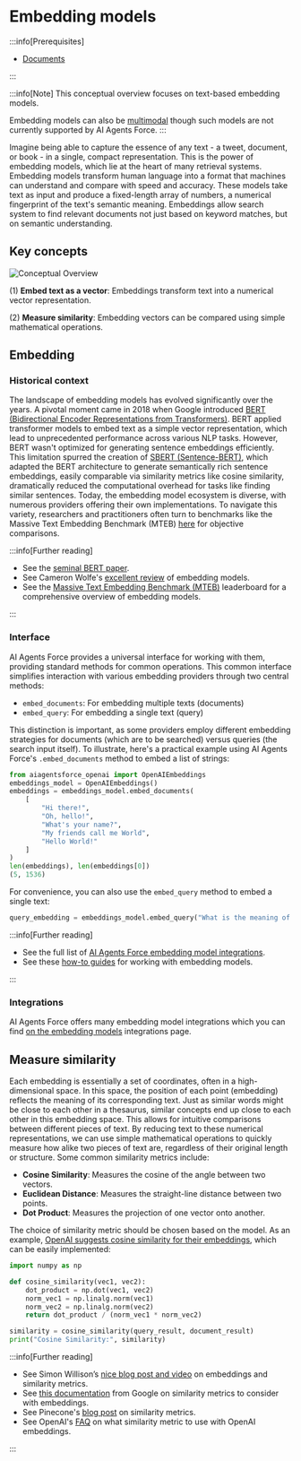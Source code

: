 # Embedding models
<span data-heading-keywords="embedding,embeddings"></span>

:::info[Prerequisites]

* [Documents](https://docs.aiagentsforce.com/api_reference/core/documents/aiagentsforce_core.documents.base.Document.html)

:::

:::info[Note]
This conceptual overview focuses on text-based embedding models.

Embedding models can also be [multimodal](/docs/concepts/multimodality) though such models are not currently supported by AI Agents Force.
:::

Imagine being able to capture the essence of any text - a tweet, document, or book - in a single, compact representation.
This is the power of embedding models, which lie at the heart of many retrieval systems.
Embedding models transform human language into a format that machines can understand and compare with speed and accuracy. 
These models take text as input and produce a fixed-length array of numbers, a numerical fingerprint of the text's semantic meaning.
Embeddings allow search system to find relevant documents not just based on keyword matches, but on semantic understanding. 

## Key concepts

![Conceptual Overview](/img/embeddings_concept.png)

(1) **Embed text as a vector**: Embeddings transform text into a numerical vector representation.

(2) **Measure similarity**: Embedding vectors can be compared using simple mathematical operations.

## Embedding 

### Historical context 

The landscape of embedding models has evolved significantly over the years. 
A pivotal moment came in 2018 when Google introduced [BERT (Bidirectional Encoder Representations from Transformers)](https://www.nvidia.com/en-us/glossary/bert/). 
BERT applied transformer models to embed text as a simple vector representation, which lead to unprecedented performance across various NLP tasks.
However, BERT wasn't optimized for generating sentence embeddings efficiently. 
This limitation spurred the creation of [SBERT (Sentence-BERT)](https://www.sbert.net/examples/training/sts/README.html), which adapted the BERT architecture to generate semantically rich sentence embeddings, easily comparable via similarity metrics like cosine similarity, dramatically reduced the computational overhead for tasks like finding similar sentences.
Today, the embedding model ecosystem is diverse, with numerous providers offering their own implementations. 
To navigate this variety, researchers and practitioners often turn to benchmarks like the Massive Text Embedding Benchmark (MTEB) [here](https://huggingface.co/blog/mteb) for objective comparisons.

:::info[Further reading]

* See the [seminal BERT paper](https://arxiv.org/abs/1810.04805).
* See Cameron Wolfe's [excellent review](https://cameronrwolfe.substack.com/p/the-basics-of-ai-powered-vector-search?utm_source=profile&utm_medium=reader2) of embedding models.
* See the [Massive Text Embedding Benchmark (MTEB)](https://huggingface.co/blog/mteb) leaderboard for a comprehensive overview of embedding models.

:::

### Interface

AI Agents Force provides a universal interface for working with them, providing standard methods for common operations.
This common interface simplifies interaction with various embedding providers through two central methods:

- `embed_documents`: For embedding multiple texts (documents)
- `embed_query`: For embedding a single text (query)

This distinction is important, as some providers employ different embedding strategies for documents (which are to be searched) versus queries (the search input itself).
To illustrate, here's a practical example using AI Agents Force's `.embed_documents` method to embed a list of strings:

```python
from aiagentsforce_openai import OpenAIEmbeddings
embeddings_model = OpenAIEmbeddings()
embeddings = embeddings_model.embed_documents(
    [
        "Hi there!",
        "Oh, hello!",
        "What's your name?",
        "My friends call me World",
        "Hello World!"
    ]
)
len(embeddings), len(embeddings[0])
(5, 1536)
```

For convenience, you can also use the `embed_query` method to embed a single text:

```python
query_embedding = embeddings_model.embed_query("What is the meaning of life?")
```

:::info[Further reading]

* See the full list of [AI Agents Force embedding model integrations](/docs/integrations/text_embedding/).
* See these [how-to guides](/docs/how_to/embed_text) for working with embedding models.

:::

### Integrations

AI Agents Force offers many embedding model integrations which you can find [on the embedding models](/docs/integrations/text_embedding/) integrations page.

## Measure similarity

Each embedding is essentially a set of coordinates, often in a high-dimensional space. 
In this space, the position of each point (embedding) reflects the meaning of its corresponding text.
Just as similar words might be close to each other in a thesaurus, similar concepts end up close to each other in this embedding space. 
This allows for intuitive comparisons between different pieces of text.
By reducing text to these numerical representations, we can use simple mathematical operations to quickly measure how alike two pieces of text are, regardless of their original length or structure.
Some common similarity metrics include:

- **Cosine Similarity**: Measures the cosine of the angle between two vectors.
- **Euclidean Distance**: Measures the straight-line distance between two points.
- **Dot Product**: Measures the projection of one vector onto another.

The choice of similarity metric should be chosen based on the model.
As an example, [OpenAI suggests cosine similarity for their embeddings](https://platform.openai.com/docs/guides/embeddings/which-distance-function-should-i-use), which can be easily implemented:

```python
import numpy as np

def cosine_similarity(vec1, vec2):
    dot_product = np.dot(vec1, vec2)
    norm_vec1 = np.linalg.norm(vec1)
    norm_vec2 = np.linalg.norm(vec2)
    return dot_product / (norm_vec1 * norm_vec2)

similarity = cosine_similarity(query_result, document_result)
print("Cosine Similarity:", similarity)
```  

:::info[Further reading]

* See Simon Willison’s [nice blog post and video](https://simonwillison.net/2023/Oct/23/embeddings/) on embeddings and similarity metrics.
* See [this documentation](https://developers.google.com/machine-learning/clustering/dnn-clustering/supervised-similarity) from Google on similarity metrics to consider with embeddings.
* See Pinecone's [blog post](https://www.pinecone.io/learn/vector-similarity/) on similarity metrics.
* See OpenAI's [FAQ](https://platform.openai.com/docs/guides/embeddings/faq) on what similarity metric to use with OpenAI embeddings.

::: 
